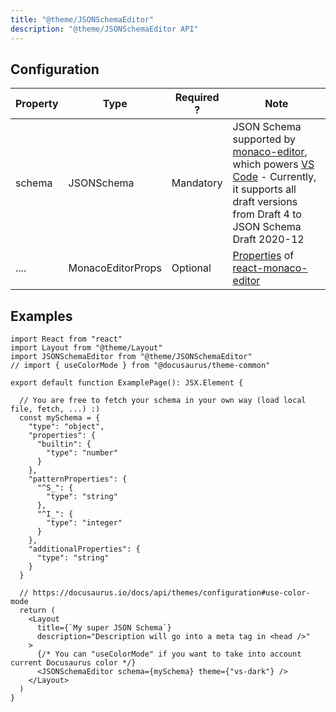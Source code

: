 ```yaml
---
title: "@theme/JSONSchemaEditor"
description: "@theme/JSONSchemaEditor API"
---
```



## Configuration

| Property        | Type              | Required ?  | Note                                               |
|-----------------|-------------------|-------------|----------------------------------------------------|
| schema          | JSONSchema        | Mandatory   | JSON Schema supported by [monaco-editor](https://github.com/microsoft/monaco-editor), which powers [VS Code](https://code.visualstudio.com/Docs/languages/json#_json-schemas-and-settings) - Currently, it supports all draft versions from Draft 4 to JSON Schema Draft 2020-12  |
| ....            | MonacoEditorProps | Optional    | [Properties](https://github.com/react-monaco-editor/react-monaco-editor#properties) of [react-monaco-editor](https://github.com/react-monaco-editor/react-monaco-editor) | 

## Examples

<Tabs>
<TabItem value="JSX" label="JSX" default>

```tsx
import React from "react"
import Layout from "@theme/Layout"
import JSONSchemaEditor from "@theme/JSONSchemaEditor"
// import { useColorMode } from "@docusaurus/theme-common"

export default function ExamplePage(): JSX.Element {

  // You are free to fetch your schema in your own way (load local file, fetch, ...) :)
  const mySchema = {
    "type": "object",
    "properties": {
      "builtin": {
        "type": "number"
      }
    },
    "patternProperties": {
      "^S_": {
        "type": "string"
      },
      "^I_": {
        "type": "integer"
      }
    },
    "additionalProperties": {
      "type": "string"
    }
  }

  // https://docusaurus.io/docs/api/themes/configuration#use-color-mode
  return (
    <Layout
      title={`My super JSON Schema`}
      description="Description will go into a meta tag in <head />"
    >
      {/* You can "useColorMode" if you want to take into account current Docusaurus color */}
      <JSONSchemaEditor schema={mySchema} theme={"vs-dark"} />
    </Layout>
  )
}
```

</TabItem>
</Tabs>